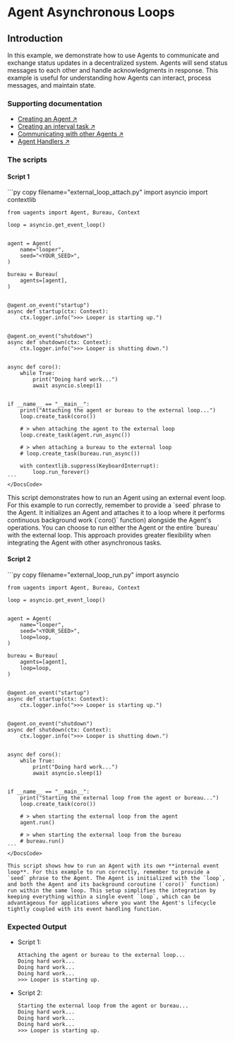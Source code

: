 
# Agent Asynchronous Loops

## Introduction

In this example, we demonstrate how to use Agents to communicate and exchange status updates in a decentralized system. Agents will send status messages to each other and handle acknowledgments in response. This example is useful for understanding how Agents can interact, process messages, and maintain state.

### Supporting documentation

- [Creating an Agent ↗️](/guides/agents/create-a-uagent)
- [Creating an interval task ↗️](/guides/agents/interval-task)
- [Communicating with other Agents ↗️](/guides/agents/communicating-with-other-agents)
- [Agent Handlers ↗️](/guides/agents/intermediate/handlers)

### The scripts

#### Script 1

<CodeGroup hasCopy isLocalHostedFile>

<DocsCode local={true}>
    ```py copy filename="external_loop_attach.py"
    import asyncio
    import contextlib

    from uagents import Agent, Bureau, Context

    loop = asyncio.get_event_loop()


    agent = Agent(
        name="looper",
        seed="<YOUR_SEED>",
    )

    bureau = Bureau(
        agents=[agent],
    )


    @agent.on_event("startup")
    async def startup(ctx: Context):
        ctx.logger.info(">>> Looper is starting up.")


    @agent.on_event("shutdown")
    async def shutdown(ctx: Context):
        ctx.logger.info(">>> Looper is shutting down.")


    async def coro():
        while True:
            print("Doing hard work...")
            await asyncio.sleep(1)


    if __name__ == "__main__":
        print("Attaching the agent or bureau to the external loop...")
        loop.create_task(coro())

        # > when attaching the agent to the external loop
        loop.create_task(agent.run_async())

        # > when attaching a bureau to the external loop
        # loop.create_task(bureau.run_async())

        with contextlib.suppress(KeyboardInterrupt):
            loop.run_forever()
    ```
    </DocsCode>
</CodeGroup>
    This script demonstrates how to run an Agent using an external event loop. For this example to run correctly, remember to provide a `seed` phrase to the Agent. It initializes an Agent and attaches it to a loop where it performs continuous background work (`coro()` function) alongside the Agent's operations. You can choose to run either the Agent or the entire `bureau` with the external loop. This approach provides greater flexibility when integrating the Agent with other asynchronous tasks.

#### Script 2

<CodeGroup hasCopy isLocalHostedFile>
<DocsCode local={true}>
    ```py copy filename="external_loop_run.py"
    import asyncio

    from uagents import Agent, Bureau, Context

    loop = asyncio.get_event_loop()


    agent = Agent(
        name="looper",
        seed="<YOUR_SEED>",
        loop=loop,
    )

    bureau = Bureau(
        agents=[agent],
        loop=loop,
    )


    @agent.on_event("startup")
    async def startup(ctx: Context):
        ctx.logger.info(">>> Looper is starting up.")


    @agent.on_event("shutdown")
    async def shutdown(ctx: Context):
        ctx.logger.info(">>> Looper is shutting down.")


    async def coro():
        while True:
            print("Doing hard work...")
            await asyncio.sleep(1)


    if __name__ == "__main__":
        print("Starting the external loop from the agent or bureau...")
        loop.create_task(coro())

        # > when starting the external loop from the agent
        agent.run()

        # > when starting the external loop from the bureau
        # bureau.run()
    ```
    </DocsCode>
</CodeGroup>

    This script shows how to run an Agent with its own **internal event loop**. For this example to run correctly, remember to provide a `seed` phrase to the Agent. The Agent is initialized with the `loop`, and both the Agent and its background coroutine (`coro()` function) run within the same loop. This setup simplifies the integration by keeping everything within a single event `loop`, which can be advantageous for applications where you want the Agent's lifecycle tightly coupled with its event handling function.

### Expected Output

- Script 1:

    ```
    Attaching the agent or bureau to the external loop...
    Doing hard work...
    Doing hard work...
    Doing hard work...
    >>> Looper is starting up.
    ```

- Script 2:

    ```
    Starting the external loop from the agent or bureau...
    Doing hard work...
    Doing hard work...
    Doing hard work...
    >>> Looper is starting up.
    ```
